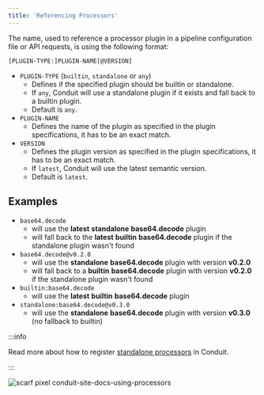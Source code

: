 ```yaml
---
title: 'Referencing Processors'
---
```


The name, used to reference a processor plugin in a pipeline configuration file
or API requests, is using the following format:

`[PLUGIN-TYPE:]PLUGIN-NAME[@VERSION]`

- `PLUGIN-TYPE` (`builtin`, `standalone` or `any`)
    - Defines if the specified plugin should be builtin or standalone.
    - If `any`, Conduit will use a standalone plugin if it exists and fall back
      to a builtin plugin.
    - Default is `any`.
- `PLUGIN-NAME`
    - Defines the name of the plugin as specified in the plugin specifications,
      it has to be an exact match.
- `VERSION`
    - Defines the plugin version as specified in the plugin specifications, it
      has to be an exact match.
    - If `latest`, Conduit will use the latest semantic version.
    - Default is `latest`.

## Examples

- `base64.decode`
    - will use the **latest** **standalone** **base64.decode** plugin
    - will fall back to the **latest** **builtin** **base64.decode** plugin if
      the standalone plugin wasn't found
- `base64.decode@v0.2.0`
    - will use the **standalone** **base64.decode** plugin with version **v0.2.0**
    - will fall back to a **builtin** **base64.decode** plugin with version **v0.2.0**
      if the standalone plugin wasn't found
- `builtin:base64.decode`
    - will use the **latest** **builtin** **base64.decode** plugin
- `standalone:base64.decode@v0.3.0`
    - will use the **standalone** **base64.decode** plugin with version **v0.3.0** 
      (no fallback to builtin)

:::info

Read more about how to register [standalone processors](/docs/developing/processors) in Conduit.

:::

![scarf pixel conduit-site-docs-using-processors](https://static.scarf.sh/a.png?x-pxid=02ff4382-6501-4410-b523-fa8e7f879b00)